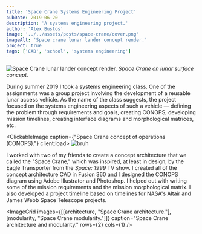 ```yaml
---
title: 'Space Crane Systems Engineering Project'
pubDate: 2019-06-20
description: 'A systems engineering project.'
author: 'Alex Bustos'
image: '../../assets/posts/space-crane/cover.png'
imageAlt: 'Space crane lunar lander concept render.'
project: true
tags: ['CAD', 'school', 'systems engineering']
---
```


![Space Crane lunar lander concept render.](../../assets/posts/space-crane/cover.png)
_Space Crane on lunar surface concept._

During summer 2019 I took a systems engineering class. One of the assignments was a group project involving the development of a reusable lunar access vehicle. As the name of the class suggests, the project focused on the systems engineering aspects of such a vehicle &mdash; defining the problem through requirements and goals, creating CONOPS, developing mission timelines, creating interface diagrams and morphological matrices, etc.

<ClickableImage caption={"Space Crane concept of operations (CONOPS)."} client:load>
    <Image src={conops} alt="bruh" />
</ClickableImage>

I worked with two of my friends to create a concept architecture that we called the "Space Crane," which was inspired, at least in design, by the Eagle Transporter from the _Space: 1999_ TV show. I created all of the concept architecture CAD in Fusion 360 and I designed the CONOPS diagram using Adobe Illustrator and Photoshop. I helped out with writing some of the mission requirements and the mission morphological matrix. I also developed a project timeline based on timelines for NASA's Altair and James Webb Space Telescope projects.

<ImageGrid images={[[architecture, "Space Crane architecture."], [modularity, "Space Crane modularity."]]} caption="Space Crane architecture and modularity." rows={2} cols={1} />
